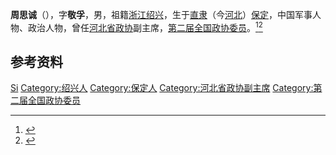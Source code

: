 '''周思诚'''（{{bd|1884年||1964年|9月2日}}），字'''敬孚'''，男，祖籍[[浙江|浙江]][[绍兴|绍兴]]，生于[[直隶|直隶]]（今[[河北|河北]]）[[保定|保定]]，中国军事人物、政治人物，曾任[[河北省政协|河北省政协]]副主席，[[第二届全国政协委员|第二届全国政协委员]]。<ref>{{Cite book|title=中华人民共和国职官志|author=何虎生, 李耀东, 向常福主编|publisher=中国社会出版社|year=2003|isbn=9787800883934|location=北京|pages=}}</ref><ref>{{Cite web|title=周思诚|url=http://www.bddfz.com/?m=show&cid=125&id=1619|accessdate=2020-09-26|work=保定地方志|archive-date=2021-09-18|archive-url=https://web.archive.org/web/20210918000330/http://www.bddfz.com/?m=show&cid=125&id=1619|dead-url=no}}</ref>

== 参考资料 ==
{{reflist}}

{{中国人物小作品}}

{{Authority control}}
{{DEFAULTSORT:Zhou周}}
[[Category:周姓|Si]]
[[Category:绍兴人|Category:绍兴人]]
[[Category:保定人|Category:保定人]]
[[Category:河北省政协副主席|Category:河北省政协副主席]]
[[Category:第二届全国政协委员|Category:第二届全国政协委员]]